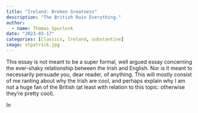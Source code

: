 ```yaml
---
title: "Ireland: Broken Greatness"
description: "The British Ruin Everything."
author:
  - name: Thomas Spurlock
date: "2023-03-17"
categories: [Classics, Ireland, substantive]
image: stpatrick.jpg
---
```


This essay is not meant to be a super formal, well argued essay concerning the ever-shaky relationship between the Irish and English. Nor is it meant to necessarily persuade you, dear reader, of anything. This will mostly consist of me ranting about why the Irish are cool, and perhaps explain why I am not a huge fan of the British (at least with relation to this topic: otherwise they're pretty cool).

In 
